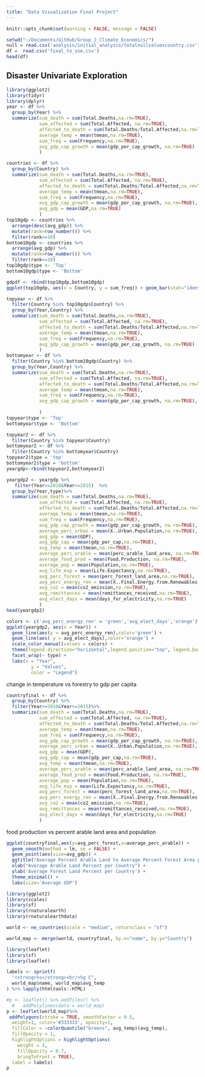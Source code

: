 ```yaml
---
title: "Data Visualization Final Project"
---
```


```r
knitr::opts_chunk$set(warning = FALSE, message = FALSE)
```

```r
setwd("~/Documents/GitHub/Group_J_Climate_Economics/")
null = read.csv('analysis/initial_analysis/totalnullvaluescountry.csv')
df =  read.csv('final_to_use.csv')
head(df)
```
## Disaster Univariate Exploration

```r
library(ggplot2)
library(tidyr)
library(dplyr)
year <- df %>% 
  group_by(Year) %>%
  summarize(sum_death = sum(Total.Deaths,na.rm=TRUE),
            sum_affected = sum(Total.Affected, na.rm=TRUE),
            affected_to_death = sum(Total.Deaths/Total.Affected,na.rm=TRUE),
            average_temp = mean(tmean,na.rm=TRUE),
            sum_freq = sum(Frequency,na.rm=TRUE),
            avg_gdp_cap_growth = mean(gdp_per_cap_growth, na.rm=TRUE)
            ) 
```

```r
countries <- df %>% 
  group_by(Country) %>%
  summarize(sum_death = sum(Total.Deaths,na.rm=TRUE),
            sum_affected = sum(Total.Affected, na.rm=TRUE),
            affected_to_death = sum(Total.Deaths/Total.Affected,na.rm=TRUE),
            average_temp = mean(tmean,na.rm=TRUE),
            sum_freq = sum(Frequency,na.rm=TRUE),
            avg_gdp_cap_growth = mean(gdp_per_cap_growth, na.rm=TRUE),
            avg_gdp = mean(GDP,na.rm=TRUE)
            ) 
top10gdp <- countries %>%
  arrange(desc(avg_gdp)) %>%
  mutate(rank=row_number()) %>%
  filter(rank<=10)
bottom10gdp <- countries %>%
  arrange(avg_gdp) %>%
  mutate(rank=row_number()) %>%
  filter(rank<=10)
top10gdp$type <- 'Top'
bottom10gdp$type <- 'Bottom'

gdpdf <- rbind(top10gdp,bottom10gdp)
ggplot(top10gdp, aes(x = Country, y = sum_freq)) + geom_bar(stat="identity") 
```

```r
topyear <- df %>% 
  filter(Country %in% top10gdp$Country) %>%
  group_by(Year,Country) %>%
  summarize(sum_death = sum(Total.Deaths,na.rm=TRUE),
            sum_affected = sum(Total.Affected, na.rm=TRUE),
            affected_to_death = sum(Total.Deaths/Total.Affected,na.rm=TRUE),
            average_temp = mean(tmean,na.rm=TRUE),
            sum_freq = sum(Frequency,na.rm=TRUE),
            avg_gdp_cap_growth = mean(gdp_per_cap_growth, na.rm=TRUE)
            ) 
bottomyear <- df %>% 
  filter(Country %in% bottom10gdp$Country) %>%
  group_by(Year,Country) %>%
  summarize(sum_death = sum(Total.Deaths,na.rm=TRUE),
            sum_affected = sum(Total.Affected, na.rm=TRUE),
            affected_to_death = sum(Total.Deaths/Total.Affected,na.rm=TRUE),
            average_temp = mean(tmean,na.rm=TRUE),
            sum_freq = sum(Frequency,na.rm=TRUE),
            avg_gdp_cap_growth = mean(gdp_per_cap_growth, na.rm=TRUE),
            
            ) 
topyear$type <- 'Top'
bottomyear$type <- 'Bottom'

```

```r
topyear2 <- df %>% 
  filter(Country %in% topyear$Country)
bottomyear2 <- df %>% 
  filter(Country %in% bottomyear$Country)
topyear2$type = 'top'
bottomyear2$type = 'bottom'
yeargdp<-rbind(topyear2,bottomyear2)
```

```r
yeargdp2 <- yeargdp %>% 
   filter(Year>=2010&Year<=2015)  %>%
  group_by(Year,type)%>%
  summarize(sum_death = sum(Total.Deaths,na.rm=TRUE),
            sum_affected = sum(Total.Affected, na.rm=TRUE),
            affected_to_death = sum(Total.Deaths/Total.Affected,na.rm=TRUE),
            average_temp = mean(tmean,na.rm=TRUE),
            sum_freq = sum(Frequency,na.rm=TRUE),
            avg_gdp_cap_growth = mean(gdp_per_cap_growth, na.rm=TRUE),
            average_perc_urban = mean(X..Urban.Population,na.rm=TRUE),
            avg_gdp = mean(GDP),
            avg_gdp_cap = mean(gdp_per_cap,na.rm=TRUE),
            avg_temp = mean(tmean,na.rm=TRUE),
            average_perc_arable = mean(perc_arable_land_area, na.rm=TRUE),
            average_food_prod = mean(Food.Production, na.rm=TRUE),
            average_pop = mean(Population,na.rm=TRUE),
            avg_life_exp = mean(Life.Expectancy,na.rm=TRUE),
            avg_perc_forest = mean(perc_forest_land_area,na.rm=TRUE),
            avg_perc_energy_ren = mean(X..Final.Energy.from.Renewables,na.rm=TRUE),
            avg_co2 = mean(co2_emission,na.rm=TRUE),
            avg_remittances = mean(remittances_received,na.rm=TRUE),
            avg_elect_days = mean(days_for_electricity,na.rm=TRUE)
            )
head(yeargdp2)

```
```r
colors <- c('avg_perc_energy_ren' = 'green','avg_elect_days','orange')
ggplot(yeargdp2, aes(x = Year)) + 
  geom_line(aes(y = avg_perc_energy_ren),color='green') +
  geom_line(aes( y = avg_elect_days),color='orange') +
  scale_color_manual(values = colors) +
  theme(legend.direction="horizontal",legend.position="top", legend.box = "vertical") +
  facet_wrap(~ type) +
  labs(x = "Year",
         y = "Values",
         color = "Legend")

```


change in temperature vs forestry to gdp per capita

```r
countryfinal <- df %>% 
  group_by(Country) %>%
  filter(Year>=2010&Year<=2015)%>%
  summarize(sum_death = sum(Total.Deaths,na.rm=TRUE),
            sum_affected = sum(Total.Affected, na.rm=TRUE),
            affected_to_death = sum(Total.Deaths/Total.Affected,na.rm=TRUE),
            average_temp = mean(tmean,na.rm=TRUE),
            sum_freq = sum(Frequency,na.rm=TRUE),
            avg_gdp_cap_growth = mean(gdp_per_cap_growth, na.rm=TRUE),
            average_perc_urban = mean(X..Urban.Population,na.rm=TRUE),
            avg_gdp = mean(GDP),
            avg_gdp_cap = mean(gdp_per_cap,na.rm=TRUE),
            avg_temp = mean(tmean,na.rm=TRUE),
            average_perc_arable = mean(perc_arable_land_area, na.rm=TRUE),
            average_food_prod = mean(Food.Production, na.rm=TRUE),
            average_pop = mean(Population,na.rm=TRUE),
            avg_life_exp = mean(Life.Expectancy,na.rm=TRUE),
            avg_perc_forest = mean(perc_forest_land_area,na.rm=TRUE),
            avg_perc_energy_ren = mean(X..Final.Energy.from.Renewables,na.rm=TRUE),
            avg_co2 = mean(co2_emission,na.rm=TRUE),
            avg_remittances = mean(remittances_received,na.rm=TRUE),
            avg_elect_days = mean(days_for_electricity,na.rm=TRUE)
            )
```


food production vs percent arable land area and population
```r
ggplot(countryfinal,aes(y=avg_perc_forest,x=average_perc_arable)) + 
  geom_smooth(method = lm, se = FALSE) + 
  geom_point(aes(size=avg_gdp)) + 
  ggtitle("Average Percent Arable Land to Average Percent Forest Area per Country of Years 2010 to 2015 and GDP") +
  xlab("Average Arable Land Percent per Country") + 
  ylab('Average Forest Land Percent per Country') +
  theme_minimal() +
  labs(size='Average GDP')
```

```r
library(ggplot2)
library(scales)
library(sf)
library(rnaturalearth)
library(rnaturalearthdata)

world <- ne_countries(scale = "medium", returnclass = "sf")

world_map <- merge(world, countryfinal, by.x="name", by.y="Country")
```


```r
library(leaflet)
library(sf)
library(leaflet)

labels <- sprintf(
  "<strong>%s</strong><br/>%g C",
  world_map$name, world_map$avg_temp
) %>% lapply(htmltools::HTML)

#p <- leaflet() %>% addTiles() %>% 
  #   addPolylines(data = world_map) 
p <- leaflet(world_map)%>%
 addPolygons(stroke = TRUE, smoothFactor = 0.5,
  weight=1, color='#333333', opacity=1, 
  fillColor = ~colorQuantile("Greens", avg_temp)(avg_temp), 
  fillOpacity = 1,
  highlightOptions = highlightOptions(
    weight = 3,
    fillOpacity = 0.7,
    bringToFront = TRUE),
  label = labels)
p
```


```r

```


